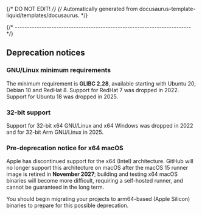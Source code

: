 {/* DO NOT EDIT! */}
{/* Automatically generated from docusaurus-template-liquid/templates/docusaurus. */}

{/* ------------------------------------------------------------------------ */}

## Deprecation notices

### GNU/Linux minimum requirements

The minimum requirement is **GLIBC 2.28**, available starting
with Ubuntu 20, Debian 10 and RedHat 8.
Support for RedHat 7 was dropped in 2022.
Support for Ubuntu 18 was dropped in 2025.

### 32-bit support

Support for 32-bit x64 GNU/Linux and x64 Windows was
dropped in 2022 and for 32-bit Arm GNU/Linux in 2025.

### Pre-deprecation notice for x64 macOS

Apple has discontinued support for the x64 (Intel) architecture.
GitHub will no longer support this architecture on macOS after the
macOS 15 runner image is retired in **November 2027**; building
and testing x64 macOS binaries will become more difficult, requiring
a self-hosted runner, and cannot be guaranteed in the long term.

You should begin migrating your projects to arm64-based (Apple Silicon)
binaries to prepare for this possible deprecation.
